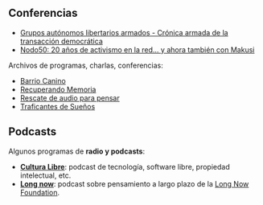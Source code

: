 {{header|1=Audio}}

== Conferencias ==

* [https://www.youtube.com/watch?v=pnMaQxz-zKw Grupos autónomos libertarios armados - Crónica armada de la transacción democrática]
* [https://www.youtube.com/watch?v=Xu1RRne1464 Nodo50: 20 años de activismo en la red... y ahora también con Makusi]

Archivos de programas, charlas, conferencias:

* [https://www.youtube.com/user/BarrioCanino/videos Barrio Canino]
* [https://radiorecuperandomemoria.wordpress.com/ Recuperando Memoria]
* [http://www.ivoox.com/escuchar-rescate-audio-para-pensar_nq_20700_1.html Rescate de audio para pensar]
* [https://soundcloud.com/traficantesdesue-os Traficantes de Sueños]

== Podcasts ==


Algunos programas de '''radio y podcasts''':

* '''[http://manzanamecanica.org/podcast Cultura Libre]''': podcast de tecnología, software libre, propiedad intelectual, etc.
* '''[http://longnow.org/seminars/podcast/ Long now]''': podcast sobre pensamiento a largo plazo de la [http://longnow.org/ Long Now Foundation].

{{footer}}
